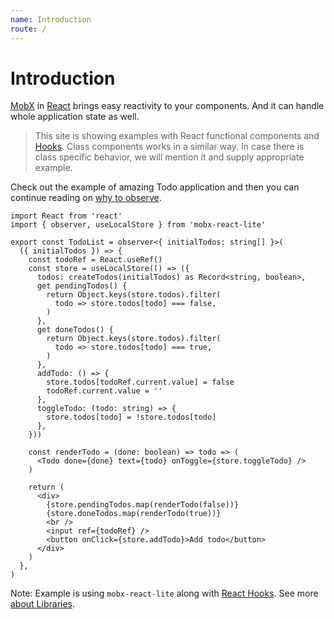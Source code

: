 ```yaml
---
name: Introduction
route: /
---
```



# Introduction

[MobX](https://mobx.js.org/) in [React](https://reactjs.org) brings easy reactivity to your components. And it can handle whole application state as well.

> This site is showing examples with React functional components and [Hooks](https://reactjs.org/docs/hooks-intro.html). Class components works in a similar way. In case there is class specific behavior, we will mention it and supply appropriate example.

Check out the example of amazing Todo application and then you can continue reading on [why to observe](/why-observe).

<Playground>
  <TodoList
    initialTodos={['Introduce MobX in React', 'Make a great app with MobX']}
  />
</Playground>

```tsx
import React from 'react'
import { observer, useLocalStore } from 'mobx-react-lite'

export const TodoList = observer<{ initialTodos: string[] }>(
  ({ initialTodos }) => {
    const todoRef = React.useRef()
    const store = useLocalStore(() => ({
      todos: createTodos(initialTodos) as Record<string, boolean>,
      get pendingTodos() {
        return Object.keys(store.todos).filter(
          todo => store.todos[todo] === false,
        )
      },
      get doneTodos() {
        return Object.keys(store.todos).filter(
          todo => store.todos[todo] === true,
        )
      },
      addTodo: () => {
        store.todos[todoRef.current.value] = false
        todoRef.current.value = ''
      },
      toggleTodo: (todo: string) => {
        store.todos[todo] = !store.todos[todo]
      },
    }))

    const renderTodo = (done: boolean) => todo => (
      <Todo done={done} text={todo} onToggle={store.toggleTodo} />
    )

    return (
      <div>
        {store.pendingTodos.map(renderTodo(false))}
        {store.doneTodos.map(renderTodo(true))}
        <br />
        <input ref={todoRef} />
        <button onClick={store.addTodo}>Add todo</button>
      </div>
    )
  },
)
```

Note: Example is using `mobx-react-lite` along with [React Hooks](https://reactjs.org/docs/hooks-intro.html). See more [about Libraries](/libraries).
